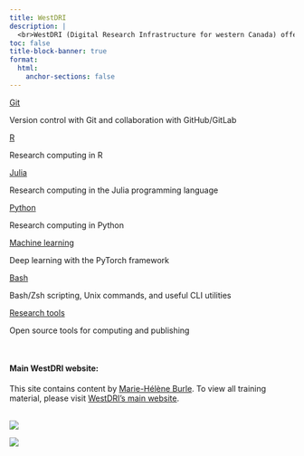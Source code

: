 ```yaml
---
title: WestDRI
description: |
  <br>WestDRI (Digital Research Infrastructure for western Canada) offers **workshops, courses, and webinars in high-performance research computing** for researchers at Canadian post-secondary institutions. We are based at [Simon Fraser University](https://www.sfu.ca/) and work in collaboration with other universities from British Columbia, Alberta, Saskatchewan, and Manitoba under the umbrella of the [Digital Research Alliance of Canada](https://alliancecan.ca/).
toc: false
title-block-banner: true
format:
  html:
    anchor-sections: false
---
```


:::{layout="[[5, 5, 5, 5], [5, 5, 5, -5]]"}

:::{.card .mb-3}

:::{.card-body}

[Git](/git/index.qmd){.card-title .stretched-link}

[Version control with Git and collaboration with GitHub/GitLab]{.text-muted}

:::

:::

:::{.card .mb-3}

:::{.card-body}

[R](/r/index.qmd){.card-title .stretched-link}

[Research computing in R]{.text-muted}

:::

:::

:::{.card .mb-3}

:::{.card-body}

[Julia](/julia/index.qmd){.card-title .stretched-link}

[Research computing in the Julia programming language]{.text-muted}

:::

:::

:::{.card .mb-3}

:::{.card-body}

[Python](/python/index.qmd){.card-title .stretched-link}

[Research computing in Python]{.text-muted}

:::

:::

:::{.card .mb-3}

:::{.card-body}

[Machine learning](/ml/index.qmd){.card-title .stretched-link}

[Deep learning with the PyTorch framework]{.text-muted}

:::

:::

:::{.card .mb-3}

:::{.card-body}

[Bash](/bash/index.qmd){.card-title .stretched-link}

[Bash/Zsh scripting, Unix commands, and useful CLI utilities]{.text-muted}

:::

:::

:::{.card .mb-3}

:::{.card-body}

[Research tools](/tools/index.qmd){.card-title .stretched-link}

[Open source tools for computing and publishing]{.text-muted}

:::

:::

:::

<br>

:::{.small}

#### Main WestDRI website:

This site contains content by [Marie-Hélène Burle](https://www.sfu.ca/~msb2/). To view all training material, please visit [WestDRI's main website](https://training.westdri.ca/).
<br><br>

:::

:::{layout-ncol=2}

![](/img/sfu.png)

![](/img/drac.png)

:::

